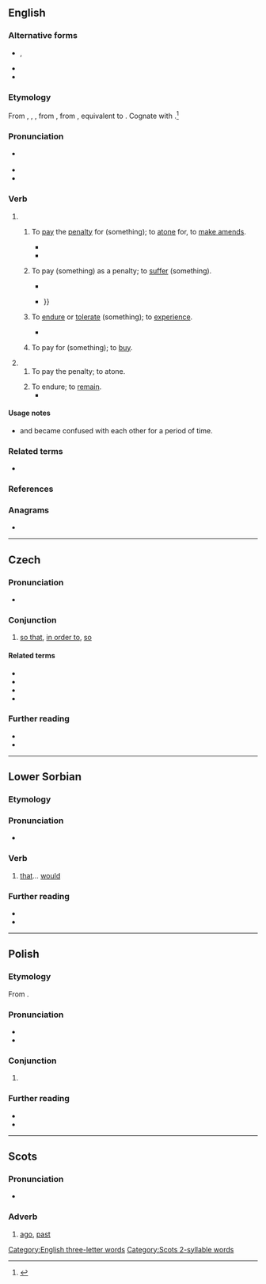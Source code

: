 {{also|Aby}}
==English==

===Alternative forms===
* {{l|en|abigg}}, {{l|en|abegge}} {{qualifier|obsolete}}
* {{l|en|abye}}
* {{l|en|abuy}}

===Etymology===
From {{inh|en|enm|abyen}}, {{m|enm|abien}}, {{m|enm|abiggen}}, from {{inh|en|ang|ābyċġan||to buy; pay for; buy off; requite; recompense; redeem; perform; execute}}, from {{inh|en|gem-pro|*uzbugjaną}}, equivalent to {{prefix|en|a|buy}}. Cognate with {{cog|got|𐌿𐍃𐌱𐌿𐌲𐌾𐌰𐌽|sc=Goth}}.<ref name=SOED>{{R:SOED5|page=11}}</ref>

===Pronunciation===
* {{a|RP|GA}} {{IPA|en|/əˈbaɪ/}}
* {{audio|en|LL-Q1860 (eng)-Vealhurl-aby.wav|Audio (Southern England)}}
* {{rhymes|en|aɪ}}

===Verb===
{{en-verb|abys|abying|abought}}

# {{lb|en|transitive}}
## {{lb|en|archaic}} To [[pay#Verb|pay]] the [[penalty]] for (something); to [[atone]] for, to [[make amends]]. {{defdate|from 12th c.}}
##: {{synonyms|en|make up}}
##* {{RQ:Langland Piers Plowman|passus=2|format=full|folio=x|passage=The Notaries and ye noye the people / Ye ſhall '''abye''' it both by god that made me made|translation=The notaries and you annoy the people / You shall '''pay the penalty for''' it both, by God that made me!|termlang=en|brackets=on}}
##* {{RQ:Shakespeare Midsummer|act=III|scene=ii|page=154|column=2|passage=Diſparage not the faith thou doſt not know, / Leſt to thy perill thou '''abide''' it deare.|brackets=on}}
## {{lb|en|archaic|figuratively}} To pay (something) as a penalty; to [[suffer]] (something). {{defdate|from 12th c.}}
##: {{synonyms|en|sustain}}
##* {{RQ:Spenser Faerie Queene|book=III|canto=IV|stanza=38|page=455|passage=Who dyes the vtmoſt dolor doth '''abye''', / But who that liues, is lefte to waile his loſſe: / So life is loſſe, and death felicity.}}
##* {{RQ:Morris Earthly Paradise|part=IV|page=339|passage=We doubt thee not; / Thy tale seems true, nor dost thou glorify / Thyself herein—certes thou wouldst '''abye''' / A heavy fate if thou shouldst lie herein— {{...}}}}
## {{lb|en|obsolete|except|Scotland}} To [[endure]] or [[tolerate]] (something); to [[experience]]. {{defdate|from 16th c.}}
##: {{synonyms|en|brook|go on|hold on|put up with|Thesaurus:persist|Thesaurus:tolerate}}
##* {{RQ:Stevenson Catriona|chapter=The Wood by Silvermills|page=131|passage=The muckle black deil was father to the Frasers, a'body kens that; and as for the Gregara, I never could '''abye''' the reek of them since I could stotter on two feet.}}
## {{lb|en|obsolete}} To pay for (something); to [[buy#Verb|buy]]. {{defdate|12th–16th c.}}
##: {{synonyms|en|procure|purchase|Thesaurus:buy}}
# {{lb|en|intransitive|obsolete}}
## To pay the penalty; to atone. {{defdate|12th–16th c.}}
##: {{synonyms|en|expiate|propitiate}}
## To endure; to [[remain#Verb|remain]]. {{defdate|14th–16th c.}}
##* {{RQ:Spenser Faerie Queene|book=III|canto=VII|stanza=3|pages=494–495|pageref=495|passage=So long as breath, and hable puiſſaunce / Did natiue corage vnto him ſupply, / His pace he freſhly forward did aduaunce, / And carried her beyond all ieopardy, / But nought that wanteth reſt, can long '''aby'''.}}

====Usage notes====
* {{m|en||Aby}} and {{m|en|abide}} became confused with each other for a period of time.

===Related terms===
* {{m|en|abide}}

===References===
<references/>

===Anagrams===
* {{anagrams|en|a=aby|Bay|YBA|bay}}

[[Category:English three-letter words]]

----

==Czech==

===Pronunciation===
* {{cs-IPA}}

===Conjunction===
{{head|cs|conjunction}}

# [[so that]], [[in order to]], [[so]]

====Related terms====
* {{l|cs|abych}}
* {{l|cs|abychom}}
* {{l|cs|abys}}
* {{l|cs|abyste}}

===Further reading===
* {{R:PSJC}}
* {{R:SSJC}}

----

==Lower Sorbian==

===Etymology===
{{univ|dsb|až|by|t1=that|t2=would}}

===Pronunciation===
* {{IPA|dsb|/ˈabɨ/}}

===Verb===
{{head|dsb|verb|defective||invariable|cat2=defective verbs}}

# [[that]]… [[would]]

===Further reading===
* {{R:dsb:Muka}}
* {{R:dsb:Starosta}}

----

==Polish==

===Etymology===
From {{suffix|pl|a|by}}.

===Pronunciation===
* {{pl-IPA}}
* {{audio|pl|Pl-aby.ogg|Audio}}

===Conjunction===
{{head|pl|conjunction}}

# {{l|en|[[to]], [[in order to]], [[so that]]}}
#: {{syn|pl|by|żeby|ażeby}}

===Further reading===
* {{R:pl:WSJP}}
* {{R:PWN}}

----

==Scots==

===Pronunciation===
* {{IPA|sco|/əˈbaɪ/}}

===Adverb===
{{sco-adv}}

# {{lb|sco|Doric Scots}} [[ago]], [[past]]

[[Category:Scots 2-syllable words]]